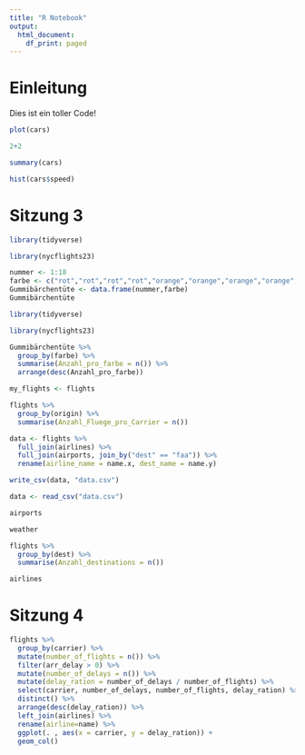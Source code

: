 ```yaml
---
title: "R Notebook"
output:
  html_document:
    df_print: paged
---
```


# Einleitung

Dies ist ein toller Code!

```r
plot(cars)
```

```r
2+2
```

```r
summary(cars)
```
```r
hist(cars$speed)
```

# Sitzung 3

```r
library(tidyverse)
```

```r
library(nycflights23)
```
















```r
nummer <- 1:18
farbe <- c("rot","rot","rot","rot","orange","orange","orange","orange","grün","grün","grün","grün","dunkelrot","dunkelrot","rot","dunkelrot","gelb","gelb")
Gummibärchentüte <- data.frame(nummer,farbe)
Gummibärchentüte
```

```r
library(tidyverse)
```
```r
library(nycflights23)
```


```r
Gummibärchentüte %>%
  group_by(farbe) %>%
  summarise(Anzahl_pro_farbe = n()) %>%
  arrange(desc(Anzahl_pro_farbe))
```

```r
my_flights <- flights
```

```r
flights %>%
  group_by(origin) %>%
  summarise(Anzahl_Fluege_pro_Carrier = n())
```

```r
data <- flights %>%
  full_join(airlines) %>%
  full_join(airports, join_by("dest" == "faa")) %>%
  rename(airline_name = name.x, dest_name = name.y) 
```

```r
write_csv(data, "data.csv")
```

```r
data <- read_csv("data.csv")
```


```r
airports
```

```r
weather
```


```r
flights %>%
  group_by(dest) %>%
  summarise(Anzahl_destinations = n())
```


```r
airlines
```

# Sitzung 4

```r
flights %>%
  group_by(carrier) %>%
  mutate(number_of_flights = n()) %>%
  filter(arr_delay > 0) %>%
  mutate(number_of_delays = n()) %>%
  mutate(delay_ration = number_of_delays / number_of_flights) %>%
  select(carrier, number_of_delays, number_of_flights, delay_ration) %>%
  distinct() %>%
  arrange(desc(delay_ration)) %>%
  left_join(airlines) %>%
  rename(airline=name) %>%
  ggplot(. , aes(x = carrier, y = delay_ration)) +
  geom_col()

```

```r

```















